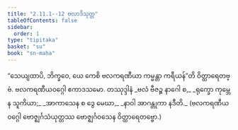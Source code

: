 ```yaml
---
title: "2.11.1--12 ဗလာဒိသုတ္တ"
tableOfContents: false
sidebar:
  order: 1
type: "tipitaka"
basket: "su"
book: "sn-maha"
---
```



<DynamicBreadcrumb />

<Division number="280--291" book="sn-maha">

<Paragraph number="709" book="sn-maha">
“သေယျထာပိ, ဘိက္ခဝေ, ယေ ကေစိ ဗလကရဏီယာ ကမ္မန္တာ ကရီယန်”တိ ဝိတ္ထာရေတဗ္ဗံ.

</Paragraph>
</Division>

<Paragraph number="710" type="center" book="sn-maha">
ဗလကရဏီယဝဂ္ဂေါ ဧကာဒသမော.



</Paragraph>

<Paragraph number="711" type="center" book="sn-maha">
တဿုဒ္ဒါနံ


</Paragraph>

<Paragraph number="712" type="verses" book="sn-maha">
_ဗလံ ဗီဇဉ္စ နာဂေါ စ,_  
_ရုက္ခော ကုမ္ဘေန သူကိယာ;_  
_အာကာသေန စ ဒွေ မေဃာ,_  
_နာဝါ အာဂန္တုကာ နဒီတိ._  

</Paragraph>

<Paragraph number="713" type="center" book="sn-maha">
(ဗလကရဏီယဝဂ္ဂေါ ဗောဇ္ဈင်္ဂသံယုတ္တဿ ဗောဇ္ဈင်္ဂဝသေန ဝိတ္ထာရေတဗ္ဗော.)
</Paragraph>
